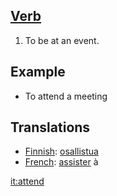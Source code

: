 ==[[Verb]]==

#To be at an event.

==Example==
*To attend a meeting

==Translations==

*[[Finnish]]: [[osallistua]]
*[[French]]: [[assister]] à

[[it:attend]]